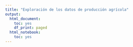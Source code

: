 ```yaml
---
title: "Exploración de los datos de producción agrícola"
output:
  html_document:
    toc: yes
    df_print: paged
  html_notebook:
    toc: yes
---
```

